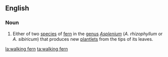 ==English==
{{wikipedia}}

===Noun===
{{en-noun|sg=[[walking]] [[fern]]}}

# Either of two [[species]] of [[fern]] in the [[genus]] ''[[Asplenium]]'' (''A. rhizophyllum'' or ''A. sibiricum'') that produces new [[plantlet]]s from the tips of its leaves.

[[la:walking fern]]
[[ta:walking fern]]